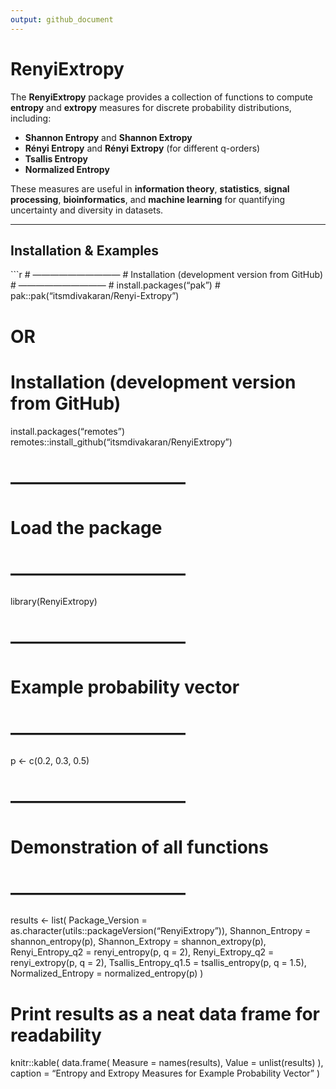 ```yaml
---
output: github_document
---
```


# RenyiExtropy

<!-- badges: start -->
<!-- badges: end -->

The **RenyiExtropy** package provides a collection of functions to compute **entropy** and **extropy** measures for discrete probability distributions, including:

- **Shannon Entropy** and **Shannon Extropy**  
- **Rényi Entropy** and **Rényi Extropy** (for different q-orders)  
- **Tsallis Entropy**  
- **Normalized Entropy**  

These measures are useful in **information theory**, **statistics**, **signal processing**, **bioinformatics**, and **machine learning** for quantifying uncertainty and diversity in datasets.

---

## Installation & Examples

```r
# ------------------------------
# Installation (development version from GitHub)
# ------------------------------
# install.packages("pak")
# pak::pak("itsmdivakaran/Renyi-Extropy")


# OR

# Installation (development version from GitHub)
install.packages("remotes")
remotes::install_github("itsmdivakaran/RenyiExtropy")

# ------------------------------
# Load the package
# ------------------------------
library(RenyiExtropy)

# ------------------------------
# Example probability vector
# ------------------------------
p <- c(0.2, 0.3, 0.5)

# ------------------------------
# Demonstration of all functions
# ------------------------------
results <- list(
  Package_Version         = as.character(utils::packageVersion("RenyiExtropy")),
  Shannon_Entropy         = shannon_entropy(p),
  Shannon_Extropy         = shannon_extropy(p),
  Renyi_Entropy_q2         = renyi_entropy(p, q = 2),
  Renyi_Extropy_q2         = renyi_extropy(p, q = 2),
  Tsallis_Entropy_q1.5     = tsallis_entropy(p, q = 1.5),
  Normalized_Entropy       = normalized_entropy(p)
)

# Print results as a neat data frame for readability
knitr::kable(
  data.frame(
    Measure = names(results),
    Value   = unlist(results)
  ),
  caption = "Entropy and Extropy Measures for Example Probability Vector"
)
